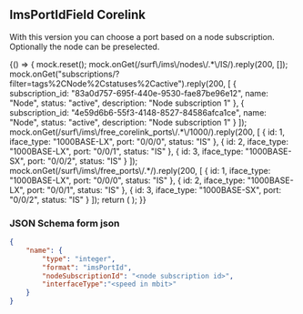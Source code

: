

<Meta title="Uniforms/ImsPortIdField" component={ImsPortIdField} />

## ImsPortIdField Corelink

With this version you can choose a port based on a node subscription. Optionally the node can be preselected.

<Story name="ImsPortIdFieldCorelink">
    {() => {
        mock.reset();
        mock.onGet(/surf\/ims\/nodes\/.*\/IS/).reply(200, []);
        mock.onGet("subscriptions/?filter=tags%2CNode%2Cstatuses%2Cactive").reply(200, [
            {
                subscription_id: "83a0d757-695f-440e-9530-fae87be96e12",
                name: "Node",
                status: "active",
                description: "Node subscription 1"
            },
            {
                subscription_id: "4e59d6b6-55f3-4148-8527-84586afca1ce",
                name: "Node",
                status: "active",
                description: "Node subscription 1"
            }
        ]);
        mock.onGet(/surf\/ims\/free_corelink_ports\/.*\/1000/).reply(200, [
            { id: 1, iface_type: "1000BASE-LX", port: "0/0/0", status: "IS" },
            { id: 2, iface_type: "1000BASE-LX", port: "0/0/1", status: "IS" },
            { id: 3, iface_type: "1000BASE-SX", port: "0/0/2", status: "IS" }
        ]);
        mock.onGet(/surf\/ims\/free_ports\/.*/).reply(200, [
            { id: 1, iface_type: "1000BASE-LX", port: "0/0/0", status: "IS" },
            { id: 2, iface_type: "1000BASE-LX", port: "0/0/1", status: "IS" },
            { id: 3, iface_type: "1000BASE-SX", port: "0/0/2", status: "IS" }
        ]);
        return (
            <UserInputContainer
                stepUserInput={createForm({
                    name: {
                        type: "integer",
                        format: "imsPortId",
                        interfaceType: "1000",
                        nodeSubscriptionId: boolean("Filter on node subscription", false)
                            ? "83a0d757-695f-440e-9530-fae87be96e12"
                            : undefined
                    }
                })}
            />
        );
    }}
</Story>

### JSON Schema form json

```Json
{
    "name": {
        "type": "integer",
        "format": "imsPortId",
        "nodeSubscriptionId": "<node subscription id>",
        "interfaceType":"<speed in mbit>"
    }
}
```
